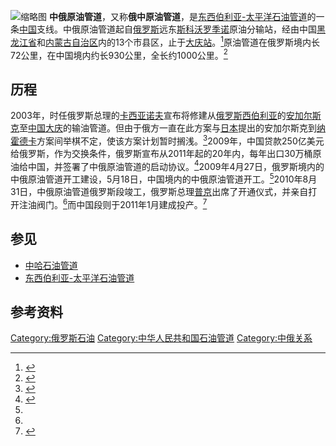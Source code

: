 [[File:С_Председателем_КНР_Ху_Цзиньтао_на_церемонии_пуска_российско-китайского_нефтепровода_«Сковородино_–_Дацин»..jpg|缩略图]]
'''中俄原油管道'''，又称'''俄中原油管道'''，是[[东西伯利亚-太平洋石油管道|东西伯利亚-太平洋石油管道]]的一条[[中华人民共和国|中国]]支线。中俄原油管道起自[[俄罗斯|俄罗斯]]远东[[斯科沃罗季诺|斯科沃罗季诺]]原油分输站，经由中国[[黑龙江省|黑龙江省]]和[[内蒙古自治区|内蒙古自治区]]内的13个市县区，止于[[大庆|大庆站]]。<ref name="中俄原油管道俄境内段开通 原油年内供给中国">{{cite news
 |url = http://news.sina.com.cn/c/2010-08-30/081920999686.shtml
 |title = 中俄原油管道俄境内段开通 原油年内供给中国
 |publisher = 新浪网
 |date = 2010年8月30日
 |accessdate = 2010-08-31
 |archive-date = 2020-11-04
 |archive-url = https://web.archive.org/web/20201104150426/http://news.sina.com.cn/c/2010-08-30/081920999686.shtml
 |dead-url = no
 }}</ref>原油管道在俄罗斯境内长72公里，在中国境内约长930公里，全长约1000公里。<ref name="普京亲手打开中俄原油管道阀门">{{cite news
 |url = http://intl.ce.cn/specials/zxgjzh/201008/31/t20100831_21777462.shtml
 |title = 普京亲手打开中俄原油管道阀门
 |publisher = 中国经济网
 |date = 2010年8月31日
 |accessdate = 2010年8月31日
 |archive-date = 2020年11月4日
 |archive-url = https://web.archive.org/web/20201104200241/http://intl.ce.cn/specials/zxgjzh/201008/31/t20100831_21777462.shtml
 |dead-url = no
 }}</ref>

==历程==
2003年，时任俄罗斯总理的[[卡西亚诺夫|卡西亚诺夫]]宣布将修建从[[俄罗斯|俄罗斯]][[西伯利亚|西伯利亚]]的[[安加尔斯克|安加尔斯克]]至[[中华人民共和国|中国]][[大庆|大庆]]的输油管道。但由于俄方一直在此方案与[[日本|日本]]提出的安加尔斯克到[[纳霍德卡|纳霍德卡]]方案间举棋不定，使该方案计划暂时搁浅。<ref name="中俄管道中国段9月底完工 原油年内运抵中国 ">{{cite news
 |url = http://news.hexun.com/2010-08-31/124751871.html?from=rss
 |title = 中俄管道中国段9月底完工 原油年内运抵中国
 |publisher = 和讯网
 |date = 2010年8月31日
 |access-date = 2010年8月31日
 |archive-url = https://web.archive.org/web/20160304184912/http://news.hexun.com/2010-08-31/124751871.html?from=rss
 |archive-date = 2016年3月4日
 |dead-url = yes
 }}</ref>2009年，中国贷款250亿美元给俄罗斯，作为交换条件，俄罗斯宣布从2011年起的20年内，每年出口30万桶原油给中国，并签署了中俄原油管道的启动协议。<ref name="中俄管道原油年内运抵中国">{{cite news|url =http://stock.sohu.com/20100831/n274591797.shtml|title =中俄管道原油年内运抵中国|publisher =搜狐网|date =2010年8月31日|deadurl =yes|archiveurl =https://web.archive.org/web/20100903060149/http://stock.sohu.com/20100831/n274591797.shtml|archivedate =2010年9月3日|df =|accessdate =2010年8月31日}}</ref>2009年4月27日，俄罗斯境内的中俄原油管道开工建设，5月18日，中国境内的中俄原油管道开工。<ref name="中俄管道中国段9月底完工 原油年内运抵中国 " />2010年8月31日，中俄原油管道俄罗斯段竣工，俄罗斯总理[[普京|普京]]出席了开通仪式，并亲自打开注油阀门。<ref name="普京亲手打开中俄原油管道阀门" />而中国段则于2011年1月建成投产。<ref name="中俄原油管道俄段开阀原油">{{cite news
 |url = http://news.163.com/10/0831/04/6FCTUM3P00014AED.html
 |title = 中俄原油管道俄段开阀原油
 |publisher = 网易
 |date = 2010年8月31日
 |access-date = 2010年8月31日
 |archive-url = https://web.archive.org/web/20190219193012/http://news.163.com/10/0831/04/6FCTUM3P00014AED.html
 |archive-date = 2019年2月19日
 |dead-url = yes
 }}</ref>

==参见==
*[[中哈石油管道|中哈石油管道]]
*[[东西伯利亚-太平洋石油管道|东西伯利亚-太平洋石油管道]]

==参考资料==
{{Reflist|2}}

[[Category:俄罗斯石油|Category:俄罗斯石油]]
[[Category:中华人民共和国石油管道|Category:中华人民共和国石油管道]]
[[Category:中俄关系|Category:中俄关系]]